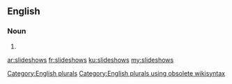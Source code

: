 ==English==

===Noun===
{{head|en}}

# {{plural of|slideshow}}

[[Category:English plurals]][[Category:English plurals using obsolete wikisyntax]]

[[ar:slideshows]]
[[fr:slideshows]]
[[ku:slideshows]]
[[my:slideshows]]